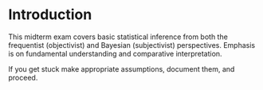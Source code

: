 # __Introduction__ {.unnumbered}

This midterm exam covers basic statistical inference from both the frequentist (objectivist) and Bayesian (subjectivist) perspectives. Emphasis is on fundamental understanding and comparative interpretation. 

\vspace{15mm}

::: {.callout-note} 
If you get stuck make appropriate assumptions, document them, and proceed.
::: 
